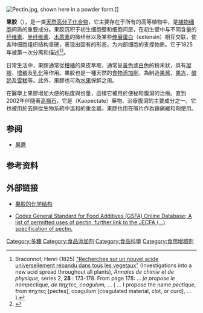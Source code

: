 {{多個問題|
{{expand English|time=2015-8-8}}
{{Expert|time=2015-12-14T03:42:49+00:00}}
{{Expand |time=2011-08-06T03:18:27+00:00 }}
}}
{{noteTA|zh-cn:酸奶; zh-hk:乳酪; zh-tw:優酪乳}}
[[Image:Pectin.jpg|thumb]], shown here in a powder form.]]

'''果胶'''（{{lang-en|'''pectin'''}}），是一类[[天然|天然]][[高分子化合物|高分子化合物]]，它主要存在于所有的高等植物中，是[[植物|植物]][[细胞|细胞]]间质的重要成分。果胶沉积于初生细胞壁和细胞间层，在初生壁中与不同含量的[[纤维素|纤维素]]、[[半纤维素|半纤维素]]、[[木质素|木质素]]的微纤丝以及某些[[伸展蛋白|伸展蛋白]]（extensin）相互交联，使各种细胞组织结构坚硬，表现出固有的形态，为内部细胞的支撑物质。它于1825年被{{le|亨利·布拉科诺|Henri Braconnot}}第一次分离和描述<ref>Braconnot, Henri (1825) [https://books.google.com/books?id=1Zg5AAAAcAAJ&pg=PA173#v=onepage&q&f=false "Recherches sur un nouvel acide universellement répandu dans tous les vegetaux"] {{Wayback|url=https://books.google.com/books?id=1Zg5AAAAcAAJ&pg=PA173#v=onepage&q&f=false |date=20201110045530 }} (Investigations into a new acid spread throughout all plants), ''Annales de chimie et de physique'', series 2, '''28''' :  173-178.  From page 178:  … ''je propose le nom ''pectique'', de πηχτες, coagulum,'' … ( …  I propose the name ''pectique'', from πηχτες [pectes], coagulum [coagulated material, clot, or curd], … ).</ref><ref>{{cite journal|pmid=16407949|year=2006|last1=Keppler|first1=F|last2=Hamilton|first2=JT|last3=Brass|first3=M|last4=Röckmann|first4=T|title=Methane emissions from terrestrial plants under aerobic conditions|volume=439|issue=7073|pages=187–91|doi=10.1038/nature04420|journal=Nature}}</ref>。

日常生活中，果膠通常從[[柑橘|柑橘]]的果皮萃取，通常呈[[黃色|黃色]]或[[白色|白色]]的粉末狀，具有[[凝膠|凝膠]]、[[增稠|增稠]]及[[乳化|乳化]]等作用。果胶也是一種天然的[[食物添加劑|食物添加劑]]，為制造[[果酱|果酱]]、[[果冻|果冻]]、[[酸奶|酸奶]]及[[雪糕|雪糕]]等。此外，果膠也可為[[水果|水果]]保鮮之用。

在醫學上果膠增加大便的粘度與份量，這樣它被用於便秘和腹瀉的治療。直到2002年伴隨著[[高嶺石|高嶺石]]，它是{{tsl|en|Kaopectate||白陶土和果胶制剂}}（Kaopectate）藥物、治療腹瀉的主要成分之一。它也被用於去除從生物系統中溫和的重金屬。果膠也用在喉片作為鎮痛緩和劑使用。

==参阅==
{{portal|饮食}}
* [[果醬|果醬]]

==参考资料==
{{reflist}}

==外部链接==
*{{En}}[http://sci-toys.com/ingredients/pectin.html 果胶的化学结构] {{Wayback|url=http://sci-toys.com/ingredients/pectin.html |date=20200801125949 }}
*{{En}}[http://www.codexalimentarius.net/gsfaonline/additives/details.html?id=21 Codex General Standard for Food Additives (GSFA) Online Database; A list of permitted uses of pectin, further link to the JECFA (…) specification of pectin.] {{Wayback|url=http://www.codexalimentarius.net/gsfaonline/additives/details.html?id=21 |date=20061021213331 }}

{{糖类}}

[[Category:多糖|Category:多糖]]
[[Category:食品添加剂|Category:食品添加剂]]
[[Category:食品科學|Category:食品科學]]
[[Category:食用增稠剂|Category:食用增稠剂]]